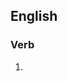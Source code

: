 ==English==

===Verb===
{{head|en|present participle}}

# {{present participle of|bemud|lang=en|nocat=1}}
